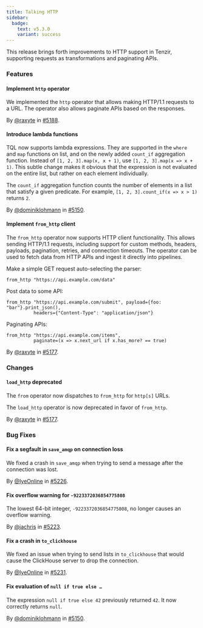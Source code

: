 ```yaml
---
title: Talking HTTP
sidebar:
  badge:
    text: v5.3.0
    variant: success
---
```


This release brings forth improvements to HTTP support in Tenzir, supporting requests as transformations and paginating APIs.

### Features

#### Implement `http` operator

We implemented the `http` operator that allows making HTTP/1.1 requests to a
URL. The operator also allows paginate APIs based on the responses.

By [@raxyte](https://github.com/raxyte) in [#5188](https://github.com/tenzir/tenzir/pull/5188).

#### Introduce lambda functions

TQL now supports lambda expressions. They are supported in the `where` and `map`
functions on list, and on the newly added `count_if` aggregation function.
Instead of `[1, 2, 3].map(x, x + 1)`, use `[1, 2, 3].map(x => x + 1)`. This
subtle change makes it obvious that the expression is not evaluated on the
entire list, but rather on each element individually.

The `count_if` aggregation function counts the number of elements in a list that
satisfy a given predicate. For example, `[1, 2, 3].count_if(x => x > 1)` returns
`2`.

By [@dominiklohmann](https://github.com/dominiklohmann) in [#5150](https://github.com/tenzir/tenzir/pull/5150).

#### Implement `from_http` client

The `from_http` operator now supports HTTP client functionality. This allows
sending HTTP/1.1 requests, including support for custom methods, headers,
payloads, pagination, retries, and connection timeouts. The operator can be used
to fetch data from HTTP APIs and ingest it directly into pipelines.

Make a simple GET request auto-selecting the parser:

```tql
from_http "https://api.example.com/data"
```

Post data to some API:

```tql
from_http "https://api.example.com/submit", payload={foo: "bar"}.print_json(),
          headers={"Content-Type": "application/json"}
```

Paginating APIs:

```tql
from_http "https://api.example.com/items",
          paginate=(x => x.next_url if x.has_more? == true)
```

By [@raxyte](https://github.com/raxyte) in [#5177](https://github.com/tenzir/tenzir/pull/5177).

### Changes

#### `load_http` deprecated

The `from` operator now dispatches to `from_http` for `http[s]` URLs.

The `load_http` operator is now deprecated in favor of `from_http`.

By [@raxyte](https://github.com/raxyte) in [#5177](https://github.com/tenzir/tenzir/pull/5177).

### Bug Fixes

#### Fix a segfault in `save_amqp` on connection loss

We fixed a crash in `save_amqp` when trying to send a message after the connection
was lost.

By [@IyeOnline](https://github.com/IyeOnline) in [#5226](https://github.com/tenzir/tenzir/pull/5226).

#### Fix overflow warning for `-9223372036854775808`

The lowest 64-bit integer, `-9223372036854775808`, no longer causes an overflow
warning.

By [@jachris](https://github.com/jachris) in [#5223](https://github.com/tenzir/tenzir/pull/5223).

#### Fix a crash in `to_clickhouse`

We fixed an issue when trying to send lists in `to_clickhouse` that would cause
the ClickHouse server to drop the connection.

By [@IyeOnline](https://github.com/IyeOnline) in [#5231](https://github.com/tenzir/tenzir/pull/5231).

#### Fix evaluation of `null if true else …`

The expression `null if true else 42` previously returned `42`. It now correctly
returns `null`.

By [@dominiklohmann](https://github.com/dominiklohmann) in [#5150](https://github.com/tenzir/tenzir/pull/5150).
